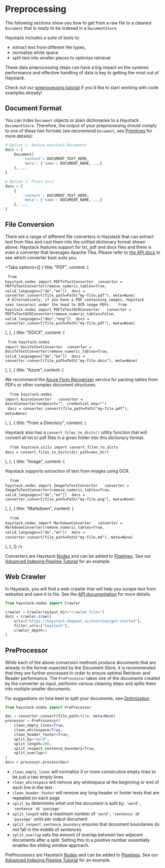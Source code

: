 # Preprocessing
The following sections show you how to get from a raw file to a cleaned `Document` that is ready to be indexed in a `DocumentStore`.

Haystack includes a suite of tools to:

- extract text from different file types,
- normalize white space
- split text into smaller pieces to optimize retrieval

These data preprocessing steps can have a big impact on the systems performance
and effective handling of data is key to getting the most out of Haystack.

<div className="max-w-xl bg-yellow-light-theme border-l-8 border-yellow-dark-theme px-6 pt-6 pb-4 my-4 rounded-md dark:bg-yellow-900">

Check out our [preprocessing tutorial](/tutorials/train-dpr) if you'd like to start working with code examples already!

</div>

## Document Format

You can index `Document` objects or plain dictionaries to a Haystack `DocumentStore`. Therefore, the output of your preprocessing should comply to one of these two formats (we recommend `Document`, see [Primitives](/components/primitives) for more details): 

```python
# Option 1: Native Haystack Documents
docs = [
    Document(
        'content': DOCUMENT_TEXT_HERE,
        'meta': {'name': DOCUMENT_NAME, ...}
    ), ...
]

# Option 2: Plain dict
docs = [
    {
        'content': DOCUMENT_TEXT_HERE,
        'meta': {'name': DOCUMENT_NAME, ...}
    }, ...
]

```

<div style={{ marginBottom: "3rem" }} />

## File Conversion

There are a range of different file converters in Haystack that
can extract text from files and cast them into the unified dictionary format shown above.
Haystack features support for txt, pdf and docx files and there is even a converter that leverages Apache Tika.
Please refer to [the API docs](/reference/file-converters) to see which converter best suits you.

<Tabs
  options={[
    {
      title: "PDF",
      content: (
        <pre>
          <code>from haystack.nodes import PDFToTextConverter</code>
          <code>
            converter = PDFToTextConverter(remove_numeric_tables=True,
            valid_languages=["de","en"])
          </code>
          <code>docs = converter.convert(file_path=Path("my-file.pdf"), meta=None)</code>
          <code>
            # Alternatively, if you have a PDF containing images, Haystack uses tessaract under the hood to OCR image PDFs.
          </code>
          <code>
            from haystack.nodes import PDFToTextOCRConverter
          </code>
          <code>
            converter = PDFToTextOCRConverter(remove_numeric_tables=False,
            valid_languages=["deu","eng"])
          </code>
          <code>docs = converter.convert(file_path=Path("my-file.pdf"), meta=None)</code>
        </pre>
      ),
    },
    {
      title: "DOCX",
      content: (
        <pre>
          <code>from haystack.nodes import DocxToTextConverter</code>
          <code>
            converter = DocxToTextConverter(remove_numeric_tables=True,
            valid_languages=["de","en"])
          </code>
          <code>docs = converter.convert(file_path=Path("my-file.docx"), meta=None)</code>
        </pre>
      ),
    },
     {
      title: "Azure",
      content: (
        <div>
          <p>
            We recommend the [Azure Form Recognizer](https://azure.microsoft.com/en-us/services/form-recognizer/) service for parsing tables from PDFs or other complex document structures.
          </p>
          <pre>
            <code>
              from haystack.nodes import AzureConverter
            </code>
            <code>
            converter = AzureConverter(endpoint="<some-url>",
                 credential_key="<my-secret-key>")
          </code>
          <code>docs = converter.convert(file_path=Path("my-file.pdf"), meta=None)</code>
          </pre>
        </div>
      ),
    },
    {
      title: "From a Directory",
      content: (
        <div>
          <p>
            Haystack also has a `convert_files_to_dicts()` utility function that
            will convert all txt or pdf files in a given folder into this
            dictionary format.
          </p>
          <pre>
            <code>
              from haystack.utils import convert_files_to_dicts
            </code>
            <code>docs = convert_files_to_dicts(dir_path=doc_dir)</code>
          </pre>
        </div>
      ),
    },
    {
      title: "Image",
      content: (
        <div>
          <p>
            Haystack supports extraction of text from images using OCR.
          </p>
          <pre>
            <code>
              from haystack.nodes import ImageToTextConverter
            </code>
            <code>
            converter = ImageToTextConverter(remove_numeric_tables=True,
            valid_languages=["de","en"])
          </code>
          <code>docs = converter.convert(file_path=Path("my-file.png"), meta=None)</code>
          </pre>
        </div>
      ),
    },
                         {
      title: "Markdown",
      content: (
          <pre>
            <code>
              from haystack.nodes import MarkdownConverter
            </code>
            <code>
            converter = MarkdownConverter(remove_numeric_tables=True,
            valid_languages=["de","en"])
          </code>
          <code>docs = converter.convert(file_path=Path("my-file.md"), meta=None)</code>
          </pre>
      ),
    },
  ]}
/>

<div style={{ marginBottom: "3rem" }} />

Converters are Haystack [Nodes](/components/nodes) and can be added to [Pipelines](/components/pipelines).
See our [Advanced Indexing Pipeline Tutorial](/tutorials/doc-class-index) for an example.

## Web Crawler

In Haystack, you will find a web crawler that will help you scrape text from websites and save it to file.
See the [API documentation](https://haystack.deepset.ai/reference/crawler) for more details.

```python
from haystack.nodes import Crawler

crawler = Crawler(output_dir="crawled_files")
docs = crawler.crawl(
    urls=["https://haystack.deepset.ai/overview/get-started"],
    filter_urls=["haystack"],
    crawler_depth=1
)
```

<div style={{ marginBottom: "3rem" }} />

## PreProcessor

While each of the above conversion methods produce documents that are already in the format expected by the Document Store,
it is recommended that they are further processed in order to ensure optimal Retriever and Reader performance.
The `PreProcessor` takes one of the documents created by the converter as input,
performs various cleaning steps and splits them into multiple smaller documents.

For suggestions on how best to split your documents, see [Optimization](/guides/optimization)

```python
from haystack.nodes import PreProcessor

doc = converter.convert(file_path=file, meta=None)
processor = PreProcessor(
    clean_empty_lines=True,
    clean_whitespace=True,
    clean_header_footer=True,
    split_by="word",
    split_length=200,
    split_respect_sentence_boundary=True,
    split_overlap=0
)
docs = processor.process(doc)
```

- `clean_empty_lines` will normalize 3 or more consecutive empty lines to be just a two empty lines
- `clean_whitespace` will remove any whitespace at the beginning or end of each line in the text
- `clean_header_footer` will remove any long header or footer texts that are repeated on each page
- `split_by` determines what unit the document is split by: `'word'`, `'sentence'` or `'passage'`
- `split_length` sets a maximum number of `'word'`, `'sentence'` or `'passage'` units per output document
- `split_respect_sentence_boundary` ensures that document boundaries do not fall in the middle of sentences
- `split_overlap` sets the amount of overlap between two adjacent documents after a split. Setting this to a positive number essentially enables the sliding window approach.

PreProcessors are Haystack [Nodes](/components/nodes) and can be added to [Pipelines](/components/pipelines).
See our [Advanced Indexing Pipeline Tutorial](/tutorials/doc-class-index) for an example.
